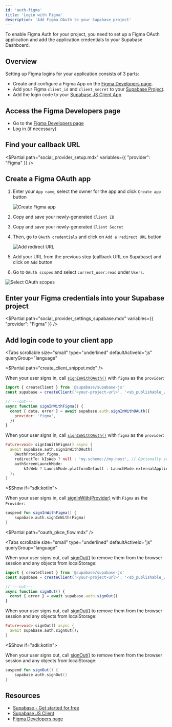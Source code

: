 ```yaml
---
id: 'auth-figma'
title: 'Login with Figma'
description: 'Add Figma OAuth to your Supabase project'
---
```


To enable Figma Auth for your project, you need to set up a Figma OAuth application and add the application credentials to your Supabase Dashboard.

## Overview

Setting up Figma logins for your application consists of 3 parts:

- Create and configure a Figma App on the [Figma Developers page](https://www.figma.com/developers/app).
- Add your Figma `client_id` and `client_secret` to your [Supabase Project](https://app.supabase.com).
- Add the login code to your [Supabase JS Client App](https://github.com/supabase/supabase-js).

## Access the Figma Developers page

- Go to the [Figma Developers page](https://www.figma.com/developers/app)
- Log in (if necessary)

## Find your callback URL

<$Partial path="social_provider_setup.mdx" variables={{ "provider": "Figma" }} />

## Create a Figma OAuth app

1. Enter your `App name`, select the owner for the app and click `Create app` button

	![Create Figma app](/docs/img/guides/auth-figma/figma_app_credentials.png)

2. Copy and save your newly-generated `Client ID`
3. Copy and save your newly-generated `Client Secret`
4. Then, go to `OAuth credentials` and click on `Add a redirect URL` button

	![Add redirect URL](/docs/img/guides/auth-figma/figma_app_redirect_uri.png)

5. Add your URL from the previous step (callback URL on Supabase) and click on `Add` button
6. Go to `OAuth scopes` and select `current_user:read` under `Users`.

![Select OAuth scopes](/docs/img/guides/auth-figma/figma_app_scopes.png)

## Enter your Figma credentials into your Supabase project

<$Partial path="social_provider_settings_supabase.mdx" variables={{ "provider": "Figma" }} />

## Add login code to your client app

<Tabs
  scrollable
  size="small"
  type="underlined"
  defaultActiveId="js"
  queryGroup="language"
>
<TabPanel id="js" label="JavaScript">

<$Partial path="create_client_snippet.mdx" />

When your user signs in, call [`signInWithOAuth()`](/docs/reference/javascript/auth-signinwithoauth) with `figma` as the `provider`:

```js
import { createClient } from '@supabase/supabase-js'
const supabase = createClient('<your-project-url>', '<sb_publishable_... or anon key>')

// ---cut---
async function signInWithFigma() {
  const { data, error } = await supabase.auth.signInWithOAuth({
    provider: 'figma',
  })
}
```

</TabPanel>
<TabPanel id="flutter" label="Flutter">

When your user signs in, call [`signInWithOAuth()`](/docs/reference/flutter/auth-signinwithoauth) with `figma` as the `provider`:

```dart
Future<void> signInWithFigma() async {
  await supabase.auth.signInWithOAuth(
    OAuthProvider.figma,
    redirectTo: kIsWeb ? null : 'my.scheme://my-host', // Optionally set the redirect link to bring back the user via deeplink.
    authScreenLaunchMode:
        kIsWeb ? LaunchMode.platformDefault : LaunchMode.externalApplication, // Launch the auth screen in a new webview on mobile.
  );
}
```

</TabPanel>
<$Show if="sdk:kotlin">
<TabPanel id="kotlin" label="Kotlin">

When your user signs in, call [signInWith(Provider)](/docs/reference/kotlin/auth-signinwithoauth) with `Figma` as the `Provider`:

```kotlin
suspend fun signInWithFigma() {
	supabase.auth.signInWith(Figma)
}
```

</TabPanel>
</$Show>
</Tabs>

<$Partial path="oauth_pkce_flow.mdx" />

<Tabs
  scrollable
  size="small"
  type="underlined"
  defaultActiveId="js"
  queryGroup="language"
>
<TabPanel id="js" label="JavaScript">

When your user signs out, call [signOut()](/docs/reference/javascript/auth-signout) to remove them from the browser session and any objects from localStorage:

```js
import { createClient } from '@supabase/supabase-js'
const supabase = createClient('<your-project-url>', '<sb_publishable_... or anon key>')

// ---cut---
async function signOut() {
  const { error } = await supabase.auth.signOut()
}
```

</TabPanel>
<TabPanel id="flutter" label="Flutter">

When your user signs out, call [signOut()](/docs/reference/dart/auth-signout) to remove them from the browser session and any objects from localStorage:

```dart
Future<void> signOut() async {
  await supabase.auth.signOut();
}
```

</TabPanel>
<$Show if="sdk:kotlin">
<TabPanel id="kotlin" label="Kotlin">

When your user signs out, call [signOut()](/docs/reference/kotlin/auth-signout) to remove them from the browser session and any objects from localStorage:

```kotlin
suspend fun signOut() {
	supabase.auth.signOut()
}
```

</TabPanel>
</$Show>
</Tabs>

## Resources

- [Supabase - Get started for free](https://supabase.com)
- [Supabase JS Client](https://github.com/supabase/supabase-js)
- [Figma Developers page](https://www.figma.com/developers)
